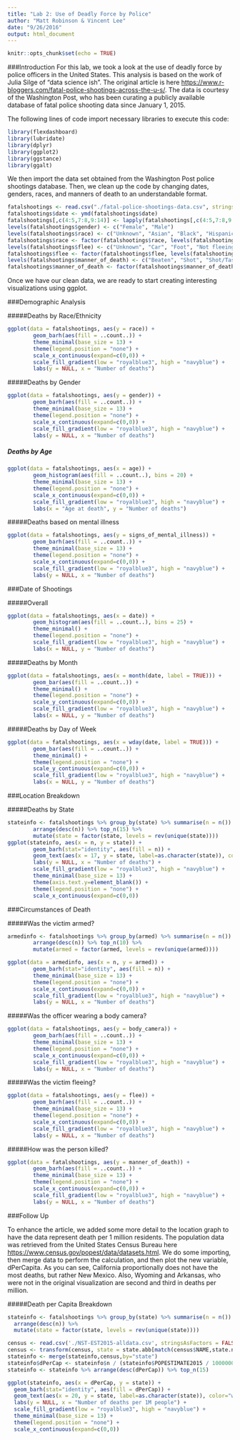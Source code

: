 ```yaml
---
title: "Lab 2: Use of Deadly Force by Police"
author: "Matt Robinson & Vincent Lee"
date: "9/26/2016"
output: html_document
---
```


```r
knitr::opts_chunk$set(echo = TRUE)
```

###Introduction
For this lab, we took a look at the use of deadly force by police officers in the United States. This analysis is based on the work of Julia Silge of "data science ish". The original article is here <https://www.r-bloggers.com/fatal-police-shootings-across-the-u-s/>. The data is courtesy of the Washington Post, who has been curating a publicly available database of fatal police shooting data since January 1, 2015. 

The following lines of code import necessary libraries to execute this code:

```r
library(flexdashboard)
library(lubridate)
library(dplyr)
library(ggplot2)
library(ggstance)
library(ggalt)
```

We then import the data set obtained from the Washington Post police shootings database. Then, we clean up the code by changing dates, genders, races, and manners of death to an understandable format.

```r
fatalshootings <- read.csv("./fatal-police-shootings-data.csv", stringsAsFactors = FALSE)
fatalshootings$date <- ymd(fatalshootings$date)
fatalshootings[,c(4:5,7:8,9:14)] <- lapply(fatalshootings[,c(4:5,7:8,9:14)], as.factor)
levels(fatalshootings$gender) <- c("Female", "Male")
levels(fatalshootings$race) <- c("Unknown", "Asian", "Black", "Hispanic", "Unknown", "Other", "White")
fatalshootings$race <- factor(fatalshootings$race, levels(fatalshootings$race)[c(5,2,1,4,3,6)])
levels(fatalshootings$flee) <- c("Unknown", "Car", "Foot", "Not fleeing", "Other")
fatalshootings$flee <- factor(fatalshootings$flee, levels(fatalshootings$flee)[c(1,5,3,2,4)])
levels(fatalshootings$manner_of_death) <- c("Beaten", "Shot", "Shot/Tasered")
fatalshootings$manner_of_death <- factor(fatalshootings$manner_of_death, levels(fatalshootings$manner_of_death)[c(1,3,2)])
```

Once we have our clean data, we are ready to start creating interesting visualizations using ggplot.

###Demographic Analysis

#####Deaths by Race/Ethnicity
```r
ggplot(data = fatalshootings, aes(y = race)) + 
        geom_barh(aes(fill = ..count..)) +
        theme_minimal(base_size = 13) +
        theme(legend.position = "none") +
        scale_x_continuous(expand=c(0,0)) +
        scale_fill_gradient(low = "royalblue3", high = "navyblue") +
        labs(y = NULL, x = "Number of deaths")
```

#####Deaths by Gender
```r
ggplot(data = fatalshootings, aes(y = gender)) + 
        geom_barh(aes(fill = ..count..)) +
        theme_minimal(base_size = 13) +
        theme(legend.position = "none") +
        scale_x_continuous(expand=c(0,0)) +
        scale_fill_gradient(low = "royalblue3", high = "navyblue") +
        labs(y = NULL, x = "Number of deaths")
```

##### Deaths by Age
```r
ggplot(data = fatalshootings, aes(x = age)) + 
        geom_histogram(aes(fill = ..count..), bins = 20) +
        theme_minimal(base_size = 13) +
        theme(legend.position = "none") +
        scale_x_continuous(expand=c(0,0)) +
        scale_fill_gradient(low = "royalblue3", high = "navyblue") +
        labs(x = "Age at death", y = "Number of deaths")
```

#####Deaths based on mental illness
```r
ggplot(data = fatalshootings, aes(y = signs_of_mental_illness)) + 
        geom_barh(aes(fill = ..count..)) +
        theme_minimal(base_size = 13) +
        theme(legend.position = "none") +
        scale_x_continuous(expand=c(0,0)) +
        scale_fill_gradient(low = "royalblue3", high = "navyblue") +
        labs(y = NULL, x = "Number of deaths")
```

###Date of Shootings

#####Overall
```r
ggplot(data = fatalshootings, aes(x = date)) + 
        geom_histogram(aes(fill = ..count..), bins = 25) +
        theme_minimal() +
        theme(legend.position = "none") +
        scale_fill_gradient(low = "royalblue3", high = "navyblue") +
        labs(x = NULL, y = "Number of deaths")
```

#####Deaths by Month
```r
ggplot(data = fatalshootings, aes(x = month(date, label = TRUE))) + 
        geom_bar(aes(fill = ..count..)) +
        theme_minimal() +
        theme(legend.position = "none") +
        scale_y_continuous(expand=c(0,0)) +
        scale_fill_gradient(low = "royalblue3", high = "navyblue") +
        labs(x = NULL, y = "Number of deaths")
```

#####Deaths by Day of Week
```r
ggplot(data = fatalshootings, aes(x = wday(date, label = TRUE))) + 
        geom_bar(aes(fill = ..count..)) +
        theme_minimal() +
        theme(legend.position = "none") +
        scale_y_continuous(expand=c(0,0)) +
        scale_fill_gradient(low = "royalblue3", high = "navyblue") +
        labs(x = NULL, y = "Number of deaths")
```

###Location Breakdown

#####Deaths by State
```r
stateinfo <- fatalshootings %>% group_by(state) %>% summarise(n = n()) %>% 
        arrange(desc(n)) %>% top_n(15) %>% 
        mutate(state = factor(state, levels = rev(unique(state))))
ggplot(stateinfo, aes(x = n, y = state)) +
        geom_barh(stat="identity", aes(fill = n)) +
        geom_text(aes(x = 17, y = state, label=as.character(state)), color="white", size=4) +
        labs(y = NULL, x = "Number of deaths") +
        scale_fill_gradient(low = "royalblue3", high = "navyblue") +
        theme_minimal(base_size = 13) +
        theme(axis.text.y=element_blank()) +
        theme(legend.position = "none") +
        scale_x_continuous(expand=c(0,0))
```


###Circumstances of Death

#####Was the victim armed?
```r
armedinfo <- fatalshootings %>% group_by(armed) %>% summarise(n = n()) %>% 
        arrange(desc(n)) %>% top_n(10) %>% 
        mutate(armed = factor(armed, levels = rev(unique(armed))))

ggplot(data = armedinfo, aes(x = n, y = armed)) + 
        geom_barh(stat="identity", aes(fill = n)) +
        theme_minimal(base_size = 13) +
        theme(legend.position = "none") +
        scale_x_continuous(expand=c(0,0)) +
        scale_fill_gradient(low = "royalblue3", high = "navyblue") +
        labs(y = NULL, x = "Number of deaths")
```


#####Was the officer wearing a body camera?
```r
ggplot(data = fatalshootings, aes(y = body_camera)) + 
        geom_barh(aes(fill = ..count..)) +
        theme_minimal(base_size = 13) +
        theme(legend.position = "none") +
        scale_x_continuous(expand=c(0,0)) +
        scale_fill_gradient(low = "royalblue3", high = "navyblue") +
        labs(y = NULL, x = "Number of deaths")
```


#####Was the victim fleeing?
```r
ggplot(data = fatalshootings, aes(y = flee)) + 
        geom_barh(aes(fill = ..count..)) +
        theme_minimal(base_size = 13) +
        theme(legend.position = "none") +
        scale_x_continuous(expand=c(0,0)) +
        scale_fill_gradient(low = "royalblue3", high = "navyblue") +
        labs(y = NULL, x = "Number of deaths")
```

#####How was the person killed?
```r
ggplot(data = fatalshootings, aes(y = manner_of_death)) + 
        geom_barh(aes(fill = ..count..)) +
        theme_minimal(base_size = 13) +
        theme(legend.position = "none") +
        scale_x_continuous(expand=c(0,0)) +
        scale_fill_gradient(low = "royalblue3", high = "navyblue") +
        labs(y = NULL, x = "Number of deaths")
```



###Follow Up

To enhance the article, we added some more detail to the location graph to have the data represent death per 1 million residents. The population data was retrieved from the United States Census Bureau here <https://www.census.gov/popest/data/datasets.html>. We do some importing, then merge data to perform the calculation, and then plot the new variable, dPerCapita. As you can see, California proportionally does not have the most deaths, but rather New Mexico. Also, Wyoming and Arkansas, who were not in the original visualization are second and third in deaths per million.

#####Death per Capita Breakdown
```r
stateinfo <- fatalshootings %>% group_by(state) %>% summarise(n = n()) %>% 
  arrange(desc(n)) %>% 
  mutate(state = factor(state, levels = rev(unique(state))))

census <- read.csv('./NST-EST2015-alldata.csv', stringsAsFactors = FALSE)
census <- transform(census, state = state.abb[match(census$NAME,state.name)])
stateinfo <- merge(stateinfo,census,by="state")
stateinfo$dPerCap <- stateinfo$n / (stateinfo$POPESTIMATE2015 / 1000000)
stateinfo <- stateinfo %>% arrange(desc(dPerCap)) %>% top_n(15) 

ggplot(stateinfo, aes(x = dPerCap, y = state)) +
  geom_barh(stat="identity", aes(fill = dPerCap)) +
  geom_text(aes(x = 20, y = state, label=as.character(state)), color="white", size=4) +
  labs(y = NULL, x = "Number of deaths per 1M people") +
  scale_fill_gradient(low = "royalblue3", high = "navyblue") +
  theme_minimal(base_size = 13) +
  theme(legend.position = "none") +
  scale_x_continuous(expand=c(0,0))

```
